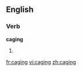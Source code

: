 ==English==

===Verb===
'''caging'''

# {{present participle of|cage}}

[[fr:caging]]
[[vi:caging]]
[[zh:caging]]